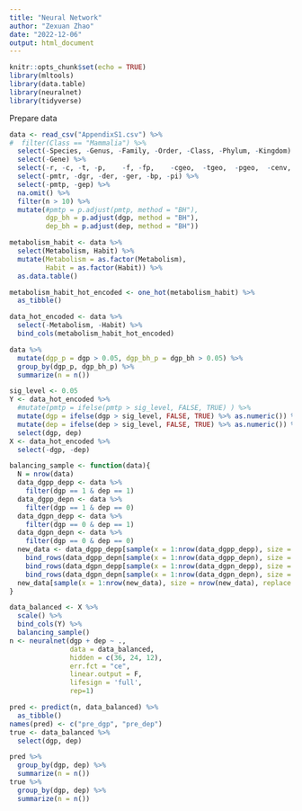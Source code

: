 ```yaml
---
title: "Neural Network"
author: "Zexuan Zhao"
date: "2022-12-06"
output: html_document
---
```


```r
knitr::opts_chunk$set(echo = TRUE)
library(mltools)
library(data.table)
library(neuralnet)
library(tidyverse)
```

Prepare data

```r
data <- read_csv("AppendixS1.csv") %>% 
#  filter(Class == "Mammalia") %>% 
  select(-Species, -Genus, -Family, -Order, -Class, -Phylum, -Kingdom) %>% 
  select(-Gene) %>% 
  select(-r, -c, -t, -p,	-f,	-fp,	-cgeo,	-tgeo,	-pgeo,	-cenv,	-tenv,	-penv) %>% 
  select(-pmtr, -dgr, -der, -ger, -bp, -pi) %>% 
  select(-pmtp, -gep) %>% 
  na.omit() %>% 
  filter(n > 10) %>% 
  mutate(#pmtp = p.adjust(pmtp, method = "BH"),
         dgp_bh = p.adjust(dgp, method = "BH"),
         dep_bh = p.adjust(dep, method = "BH"))

metabolism_habit <- data %>% 
  select(Metabolism, Habit) %>% 
  mutate(Metabolism = as.factor(Metabolism),
         Habit = as.factor(Habit)) %>% 
  as.data.table()

metabolism_habit_hot_encoded <- one_hot(metabolism_habit) %>% 
  as_tibble()

data_hot_encoded <- data %>% 
  select(-Metabolism, -Habit) %>% 
  bind_cols(metabolism_habit_hot_encoded)

data %>% 
  mutate(dgp_p = dgp > 0.05, dgp_bh_p = dgp_bh > 0.05) %>% 
  group_by(dgp_p, dgp_bh_p) %>% 
  summarize(n = n())
```

```r
sig_level <- 0.05
Y <- data_hot_encoded %>% 
  #mutate(pmtp = ifelse(pmtp > sig_level, FALSE, TRUE) ) %>% 
  mutate(dgp = ifelse(dgp > sig_level, FALSE, TRUE) %>% as.numeric()) %>% 
  mutate(dep = ifelse(dep > sig_level, FALSE, TRUE) %>% as.numeric()) %>% 
  select(dgp, dep)
X <- data_hot_encoded %>% 
  select(-dgp, -dep)
```


```r
balancing_sample <- function(data){
  N = nrow(data)
  data_dgpp_depp <- data %>% 
    filter(dgp == 1 & dep == 1)
  data_dgpp_depn <- data %>% 
    filter(dgp == 1 & dep == 0)
  data_dgpn_depp <- data %>% 
    filter(dgp == 0 & dep == 1)
  data_dgpn_depn <- data %>% 
    filter(dgp == 0 & dep == 0)
  new_data <- data_dgpp_depp[sample(x = 1:nrow(data_dgpp_depp), size = N, replace = TRUE), ] %>% 
    bind_rows(data_dgpp_depn[sample(x = 1:nrow(data_dgpp_depn), size = N, replace = TRUE), ]) %>% 
    bind_rows(data_dgpn_depp[sample(x = 1:nrow(data_dgpn_depp), size = N, replace = TRUE), ]) %>% 
    bind_rows(data_dgpn_depn[sample(x = 1:nrow(data_dgpn_depn), size = N, replace = TRUE), ])
  new_data[sample(x = 1:nrow(new_data), size = nrow(new_data), replace = FALSE), ]
}
```

```r
data_balanced <- X %>% 
  scale() %>% 
  bind_cols(Y) %>% 
  balancing_sample()
n <- neuralnet(dgp + dep ~ .,
               data = data_balanced,
               hidden = c(36, 24, 12),
               err.fct = "ce",
               linear.output = F,
               lifesign = 'full',
               rep=1)
```

```r
pred <- predict(n, data_balanced) %>% 
  as_tibble()
names(pred) <- c("pre_dgp", "pre_dep")
true <- data_balanced %>% 
  select(dgp, dep)
```


```r
pred %>% 
  group_by(dgp, dep) %>% 
  summarize(n = n())
true %>% 
  group_by(dgp, dep) %>% 
  summarize(n = n())
```


